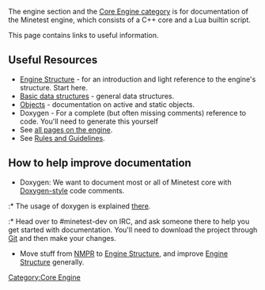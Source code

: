 The engine section and the [[:Category:Core_Engine|Core Engine category]] is for documentation of the Minetest engine, which consists of a C++ core and a Lua builtin script.

This page contains links to useful information.

== Useful Resources ==

* [[Engine/Structure|Engine Structure]] - for an introduction and light reference to the engine's structure. Start here.
* [[Engine/Basic_data_structures|Basic data structures]] - general data structures.
* [[Engine/Objects|Objects]] - documentation on active and static objects.
* Doxygen - For a complete (but often missing comments) reference to code. You'll need to generate this yourself
* See [[:Category:Core_Engine|all pages on the engine]].
* See [[:Category:Rules_and_Guidelines|Rules and Guidelines]].

== How to help improve documentation ==

* Doxygen: We want to document most or all of Minetest core with [http://en.wikipedia.org/wiki/Doxygen Doxygen-style] code comments.
:* The usage of doxygen is explained [http://www.doxygen.nl/manual/index.html there].
:* Head over to #minetest-dev on IRC, and ask someone there to help you get started with documentation. You'll need to download the project through [[Git]] and then make your changes.
* Move stuff from [[Engine/NMPR|NMPR]] to [[Engine/Structure|Engine Structure]], and improve [[Engine/Structure|Engine Structure]] generally.


[[Category:Core Engine]]
